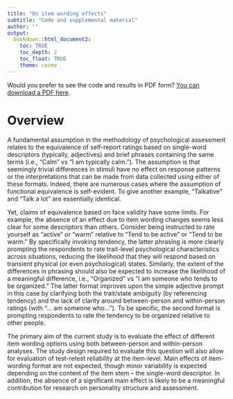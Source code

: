 ```yaml
---
title: "On item wording effects"
subtitle: "Code and supplemental material"
author: ""
output: 
  bookdown::html_document2:
    toc: TRUE
    toc_depth: 2
    toc_float: TRUE
    theme: cosmo
---
```


Would you prefer to see the code and results in PDF form? [You can download a PDF here](supplemental-pdf/supplemental.pdf).

# Overview

A fundamental assumption in the methodology of psychological assessment relates to the equivalence of self-report ratings based on single-word descriptors (typically, adjectives) and brief phrases containing the same terms (i.e., “Calm” vs “I am typically calm.”). The assumption is that seemingly trivial differences in stimuli have no effect on response patterns or the interpretations that can be made from data collected using either of these formats. Indeed, there are numerous cases where the assumption of functional equivalence is self-evident. To give another example, “Talkative” and “Talk a lot” are essentially identical.

Yet, claims of equivalence based on face validity have some limits. For example, the absence of an effect due to item wording changes seems less clear for some descriptors than others. Consider being instructed to rate yourself as “active” or “warm” relative to “Tend to be active” or “Tend to be warm.” By specifically invoking tendency, the latter phrasing is more clearly prompting the respondents to rate trait-level psychological characteristics across situations, reducing the likelihood that they will respond based on transient physical (or even psychological) states. Similarly, the extent of the differences in phrasing should also be expected to increase the likelihood of a meaningful difference, i.e., “Organized” vs “I am someone who tends to be organized.” The latter format improves upon the simple adjective prompt in this case by clarifying both the trait/state ambiguity (by referencing tendency) and the lack of clarity around between-person and within-person ratings (with “... am someone who…”). To be specific, the second format is prompting respondents to rate the tendency to be organized relative to other people.

The primary aim of the current study is to evaluate the effect of different item wording options using both between-person and within-person analyses. The study design required to evaluate this question will also allow for evaluation of test-retest reliability at the item-level. Main effects of item-wording format are not expected, though minor variability is expected depending on the content of the item stem -- the single-word descriptor. In addition, the absence of a significant main effect is likely to be a meaningful contribution for research on personality structure and assessment.
